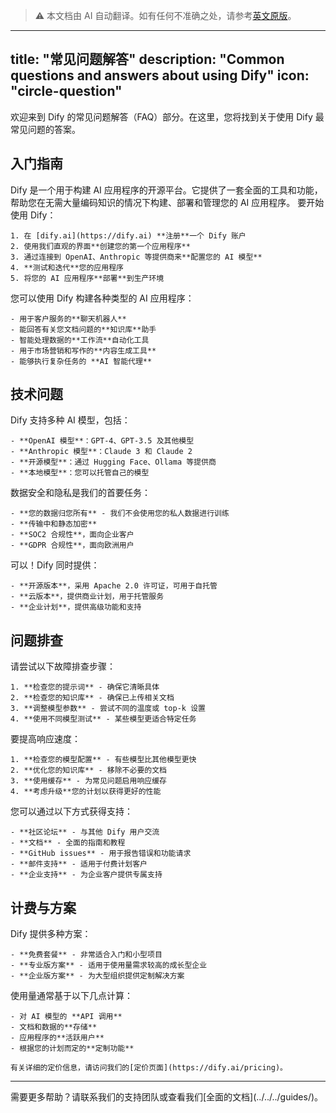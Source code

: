 > ⚠️ 本文档由 AI 自动翻译。如有任何不准确之处，请参考[英文原版](../../../../en/documentation/pages/getting-started/faq.mdx)。

---
title: "常见问题解答"
description: "Common questions and answers about using Dify"
icon: "circle-question"
---

欢迎来到 Dify 的常见问题解答（FAQ）部分。在这里，您将找到关于使用 Dify 最常见问题的答案。

## 入门指南

<AccordionGroup>
  <Accordion title="Dify 是什么？">
    Dify 是一个用于构建 AI 应用程序的开源平台。它提供了一套全面的工具和功能，帮助您在无需大量编码知识的情况下构建、部署和管理您的 AI 应用程序。
  </Accordion>

  <Accordion title="如何开始使用 Dify？">
    要开始使用 Dify：

    1. 在 [dify.ai](https://dify.ai) **注册**一个 Dify 账户
    2. 使用我们直观的界面**创建您的第一个应用程序**
    3. 通过连接到 OpenAI、Anthropic 等提供商来**配置您的 AI 模型**
    4. **测试和迭代**您的应用程序
    5. 将您的 AI 应用程序**部署**到生产环境
  </Accordion>

  <Accordion title="我可以用 Dify 构建哪些类型的应用程序？">
    您可以使用 Dify 构建各种类型的 AI 应用程序：

    - 用于客户服务的**聊天机器人**
    - 能回答有关您文档问题的**知识库**助手
    - 智能处理数据的**工作流**自动化工具
    - 用于市场营销和写作的**内容生成工具**
    - 能够执行复杂任务的 **AI 智能代理**
  </Accordion>
</AccordionGroup>

## 技术问题

<AccordionGroup>
  <Accordion title="Dify 支持哪些 AI 模型？">
    Dify 支持多种 AI 模型，包括：

    - **OpenAI 模型**：GPT-4、GPT-3.5 及其他模型
    - **Anthropic 模型**：Claude 3 和 Claude 2
    - **开源模型**：通过 Hugging Face、Ollama 等提供商
    - **本地模型**：您可以托管自己的模型
  </Accordion>

  <Accordion title="Dify 如何处理我的数据？">
    数据安全和隐私是我们的首要任务：

    - **您的数据归您所有** - 我们不会使用您的私人数据进行训练
    - **传输中和静态加密**
    - **SOC2 合规性**，面向企业客户
    - **GDPR 合规性**，面向欧洲用户
  </Accordion>

  <Accordion title="我可以将 Dify 用于商业目的吗？">
    可以！Dify 同时提供：

    - **开源版本**，采用 Apache 2.0 许可证，可用于自托管
    - **云版本**，提供商业计划，用于托管服务
    - **企业计划**，提供高级功能和支持
  </Accordion>
</AccordionGroup>

## 问题排查

<AccordionGroup>
  <Accordion title="我的 AI 应用程序返回了不正确的响应">
    请尝试以下故障排查步骤：

    1. **检查您的提示词** - 确保它清晰具体
    2. **检查您的知识库** - 确保已上传相关文档
    3. **调整模型参数** - 尝试不同的温度或 top-k 设置
    4. **使用不同模型测试** - 某些模型更适合特定任务
  </Accordion>

  <Accordion title="我遇到了响应缓慢的问题">
    要提高响应速度：

    1. **检查您的模型配置** - 有些模型比其他模型更快
    2. **优化您的知识库** - 移除不必要的文档
    3. **使用缓存** - 为常见问题启用响应缓存
    4. **考虑升级**您的计划以获得更好的性能
  </Accordion>

  <Accordion title="如何获得支持？">
    您可以通过以下方式获得支持：

    - **社区论坛** - 与其他 Dify 用户交流
    - **文档** - 全面的指南和教程
    - **GitHub issues** - 用于报告错误和功能请求
    - **邮件支持** - 适用于付费计划客户
    - **企业支持** - 为企业客户提供专属支持
  </Accordion>
</AccordionGroup>

## 计费与方案

<AccordionGroup>
  <Accordion title="有哪些不同的定价方案？">
    Dify 提供多种方案：

    - **免费套餐** - 非常适合入门和小型项目
    - **专业版方案** - 适用于使用量需求较高的成长型企业
    - **企业版方案** - 为大型组织提供定制解决方案
  </Accordion>

  <Accordion title="使用量是如何计算的？">
    使用量通常基于以下几点计算：

    - 对 AI 模型的 **API 调用**
    - 文档和数据的**存储**
    - 应用程序的**活跃用户**
    - 根据您的计划而定的**定制功能**

    有关详细的定价信息，请访问我们的[定价页面](https://dify.ai/pricing)。
  </Accordion>
</AccordionGroup>

---

<Note>
  需要更多帮助？请联系我们的支持团队或查看我们[全面的文档](../../../guides/)。
</Note>